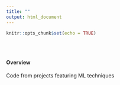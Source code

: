 ```yaml
---
title: ""
output: html_document
---
```


```r
knitr::opts_chunk$set(echo = TRUE)
```

<style type="text/css">
.title {
  display: none;
}

#getting-started img {
  margin-right: 1px;
}

</style>

<div class="row" style="padding-top: 30px;">
<div class="col-sm-6">


#### Overview

Code from projects featuring ML techniques
